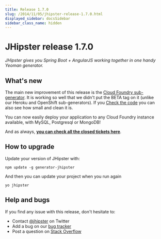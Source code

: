```yaml
---
title: Release 1.7.0
slug: /2014/11/05/jhipster-release-1.7.0.html
displayed_sidebar: docsSidebar
sidebar_class_name: hidden
---
```


JHipster release 1.7.0
==================

*JHipster gives you Spring Boot + AngularJS working together in one handy Yeoman generator.*

What's new
----------

The main new improvement of this release is the [Cloud Foundry sub-generator](/cloudfoundry/). It is working so well that we didn't put the BETA tag on it (unlike our Heroku and OpenShift sub-generators). If you [Check the code](https://github.com/jhipster/generator-jhipster/tree/master/cloudfoundry) you can also see how small and clean it is.

You can now easily deploy your application to any Cloud Foundry instance available, with MySQL, Postgresql or MongoDB!

And as always, __[you can check all the closed tickets here](https://github.com/jhipster/generator-jhipster/issues?q=milestone%3A1.7.0+is%3Aclosed)__.

How to upgrade
------------

Update your version of JHipster with:

```
npm update -g generator-jhipster
```

And then you can update your project when you run again

```
yo jhipster
```

Help and bugs
--------------

If you find any issue with this release, don't hesitate to:

- Contact [@jhipster](https://twitter.com/jhipster) on Twitter
- Add a bug on our [bug tracker](https://github.com/jhipster/generator-jhipster/issues?state=open)
- Post a question on [Stack Overflow](http://stackoverflow.com/tags/jhipster/info)
